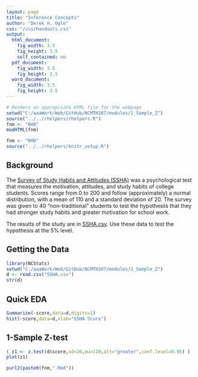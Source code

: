 ```yaml
---
layout: page
title: "Inference Concepts"
author: "Derek H. Ogle"
css: "/css/handouts.css"
output:
  html_document:
    fig_width: 3.5
    fig_height: 3.5
    self_contained: no
  pdf_document:
    fig_width: 3.5
    fig_height: 3.5
  word_document:
    fig_width: 3.5
    fig_height: 3.5
---
```


```r
# Renders an appropriate HTML file for the webpage
setwd("C:/aaaWork/Web/GitHub/NCMTH107/modules/1_Sample_Z")
source("../../rhelpers/rhelpers.R")
fnm <- "RHO"
modHTML(fnm)
```

```r
fnm <- "RHO"
source("../../rhelpers/knitr_setup.R")
```

## Background
The [Survey of Study Habits and Attitudes (SSHA)](http://www.jstor.org/stable/1434291?seq=1#page_scan_tab_contents) was a psychological test that measures the motivation, attitudes, and study habits of college students. Scores range from 0 to 200 and follow (approximately) a normal distribution, with a mean of 110 and a standard deviation of 20.  The survey was given to 40 "non-traditional" students to test the hypothesiis that they had stronger study habits and greater motivation for school work.

The results of the study are in [SSHA.csv](https://github.com/droglenc/NCData/raw/master/SSHA.csv).  Use these data to test the hypothesis at the 5% level.

## Getting the Data
```r
library(NCStats)
setwd("C:/aaaWork/Web/GitHub/NCMTH107/modules/1_Sample_Z")
d <- read.csv("SSHA.csv")
str(d)
```

## Quick EDA
```r
Summarize(~score,data=d,digits=1)
hist(~score,data=d,xlab="SSHA Score")
```

## 1-Sample Z-test
```r
( z1 <- z.test(d$score,sd=20,mu=110,alt="greater",conf.level=0.95) )
plot(z1)
```

```r
purl2(paste0(fnm,".Rmd"))
```
